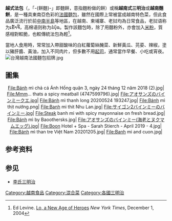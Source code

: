 {{noteTA
|G1=Food
|T=zh-tw:越南法國麵包 ;zh-hk:越式法包;zh-hans: 越式法包;
|1=zh-tw:法國麵包 ;zh-hk:法包;zh-hans:法包;
}}
{{Infobox Prepared Food
| name             = 越式法包<br />Bánh mì Việt Nam / 餅麵越南
| image            = [[File:Bánh_mì_thịt_nướng.png|200px]]
| caption          = 越式烤肉法包
| alternate_name   = 越式法包，越南潛艇，越南式三明治
| country          = 前法屬印度支那
| region           = 
| creator          = 
| course           = 
| served           = 
| main_ingredient  = 
| variations       =
| calories         = 
| other            = 
}}
'''越式法包'''（{{vie|hn=餅麵越南|qn=Bánh mì Việt Nam|f=h}}，「-{餅麵}-」即麵餅，意指麵粉做的餅）或稱'''越南式三明治'''或'''越南麵餅'''，是一種具東南亞色彩的[[法國麵包|法國麵包]]，雖然在國際上常被當成越南特色菜，但此食品廣泛流行於前[[中南半島|中南半島]]等地區，在越南、柬埔寨、老挝均為日常食品，老挝语称为ເຂົ້າຈີ່，高棉语则称为នំបុ័ង。製作該麵包時，除了用麵粉外，亦會加入[[米粉|米粉]]，質感相對較脆，也較傳統法包為輕<ref>Ed Levine. [http://www.nytimes.com/2004/12/01/dining/01HERO.html Lo, a New Age of Heroes] {{Wayback|url=http://www.nytimes.com/2004/12/01/dining/01HERO.html |date=20150528013736 }} ''New York Times'', December 1, 2004</ref>。

當地人食用時，常常加入帶甜酸味的白紅蘿蔔絲醃菜、新鮮黃瓜、芫荽、辣椒，塗以豬肝醬、黃油，加入不同肉片，但多數不用[[起司|起司]]，通常當作早餐、小吃或宵夜。
[[File:台灣越南法國麵包招牌.jpg|thumb]]

== 圖集 ==
<div style="text-align: center;">
<gallery widths="120" heights="120px" perrow="6" style="border: 5px solid #a86; box-shadow: 0.1em 0.1em 0.5em rgba(0,0,0,0.75); -moz-box-shadow: 0.1em 0.1em 0.5em rgba(0,0,0,0.75); -webkit-box-shadow: 0.1em 0.1em 0.5em rgba(0,0,0,0.75); border-radius: 0.5em; -moz-border-radius: 0.5em; -webkit-border-radius: 0.5em;">

File:Bánh mì chả cá Ánh Hồng quận 3, ngày 24 tháng 12 năm 2018 (2).jpg| 
File:Mmm... thats a spicy meatball  (4747599796).jpg| 
File:アオサンズのバインミークエ.jpg| 
File:Bánh mì thanh long 20200524 193247.jpg| 
File:Bánh mì thịt nướng.png| 
File:Banh mi thit Nhu Lan.jpg| 
File:サイゴン2バインミーのバインミー.jpg| 
File:Steak banh mi with spicy mayonnaise on fresh bread.jpg| 
File:Bánh mì by Baoothersks.jpg| 
File:アオサンズのバインミー(海老とヌクマムエッグ).jpg| 
File:Boon Hotel + Spa - Sarah Stierch - April 2019 - 4.jpg| 
File:Bánh mì than tre Việt Nam 20201205.jpg| 
File:Banh mi and cuon.jpg| 
</gallery>
</div>

==参考资料==
<references />

==参见==
*[[李氏三明治|李氏三明治]]

[[Category:越南食品|Category:越南食品]]
[[Category:混合菜|Category:混合菜]]
[[Category:各國三明治|Category:各國三明治]]
